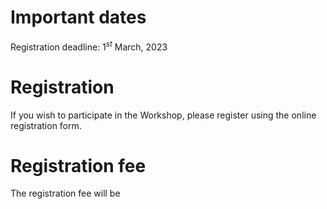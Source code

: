# Important dates

Registration deadline: $1^{st}$ March, 2023

# Registration

If you wish to participate in the Workshop, please register using the online registration form.

# Registration fee

The registration fee will be